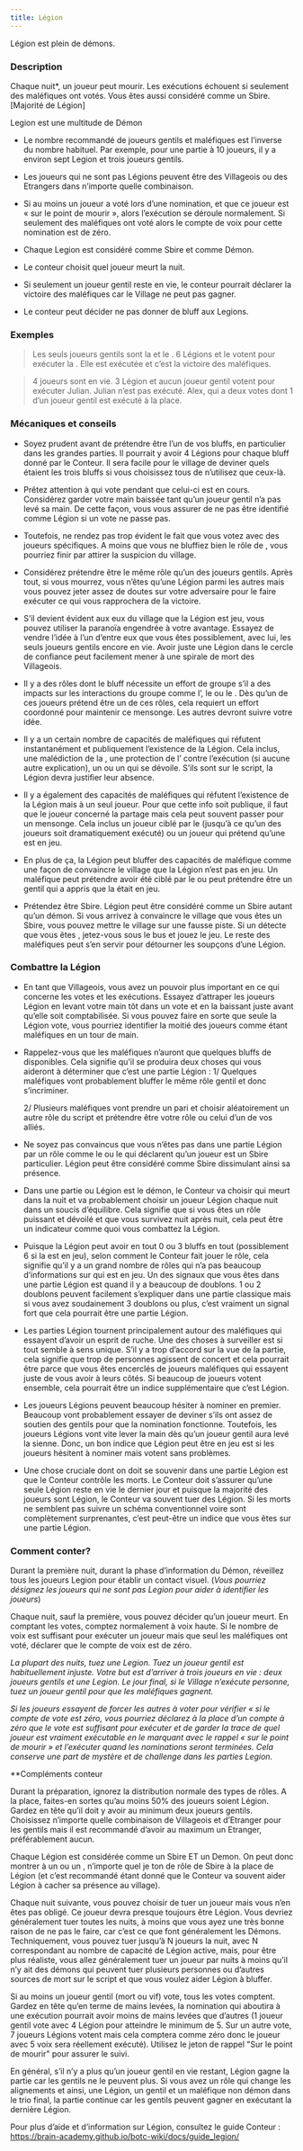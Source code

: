 ```yaml
---
title: Légion
---
```



<Role LEGION header />

Légion est plein de démons.

### Description

Chaque nuit*, un joueur peut mourir. Les exécutions échouent si seulement des maléfiques ont votés. Vous êtes aussi considéré comme un Sbire. [Majorité de Légion]

Legion est une multitude de Démon

-   Le nombre recommandé de joueurs gentils et maléfiques est l’inverse du nombre habituel. Par exemple, pour une partie à 10 joueurs, il y a environ sept Legion et trois joueurs gentils.

-   Les joueurs qui ne sont pas Légions peuvent être des Villageois ou des Etrangers dans n’importe quelle combinaison.

-   Si au moins un joueur a voté lors d’une nomination, et que ce joueur est « sur le point de mourir », alors l’exécution se déroule normalement. Si seulement des maléfiques ont voté alors le compte de voix pour cette nomination est de zéro.

-   Chaque Legion est considéré comme Sbire et comme Démon.

-   Le conteur choisit quel joueur meurt la nuit.

-   Si seulement un joueur gentil reste en vie, le conteur pourrait déclarer la victoire des maléfiques car le Village ne peut pas gagner.

-   Le conteur peut décider ne pas donner de bluff aux Legions.

### Exemples

> Les seuls joueurs gentils sont la <Role VOYANTE /> et le <Role MERCENAIRE />. 6 Légions et le <Role MERCENAIRE /> votent pour exécuter la <Role VOYANTE />. Elle est exécutée et c’est la victoire des maléfiques.

> 4 joueurs sont en vie. 3 Légion et aucun joueur gentil votent pour exécuter Julian. Julian n’est pas exécuté. Alex, qui a deux votes dont 1 d’un joueur gentil est exécuté à la place. 

### Mécaniques et conseils

- Soyez prudent avant de prétendre être l’un de vos bluffs, en particulier dans les grandes parties. Il pourrait y avoir 4 Légions pour chaque bluff donné par le Conteur. Il sera facile pour le village de deviner quels étaient les trois bluffs si vous choisissez tous de n’utilisez que ceux-là. 

- Prêtez attention à qui vote pendant que celui-ci est en cours. Considérez garder votre main baissée tant qu’un joueur gentil n’a pas levé sa main. De cette façon, vous vous assurer de ne pas être identifié comme Légion si un vote ne passe pas.

- Toutefois, ne rendez pas trop évident le fait que vous votez avec des joueurs spécifiques. A moins que vous ne bluffiez bien le rôle de <Role MAJORDOME />, vous pourriez finir par attirer la suspicion du village.

- Considérez prétendre être le même rôle qu’un des joueurs gentils. Après tout, si vous mourrez, vous n’êtes qu’une Légion parmi les autres mais vous pouvez jeter assez de doutes sur votre adversaire pour le faire exécuter ce qui vous rapprochera de la victoire.

- S’il devient évident aux eux du village que la Légion est jeu, vous pouvez utiliser la paranoïa engendrée à votre avantage. Essayez de vendre l’idée à l’un d’entre eux que vous êtes possiblement, avec lui, les seuls joueurs gentils encore en vie. Avoir juste une Légion dans le cercle de confiance peut facilement mener à une spirale de mort des Villageois.

- Il y a des rôles dont le bluff nécessite un effort de groupe s’il a des impacts sur les interactions du groupe comme l’<Role ATHEE />, le <Role CULTIVATEUR_DE_PAVOT /> ou le <Role VORTOX />. Dès qu’un de ces joueurs prétend être un de ces rôles, cela requiert un effort coordonné pour maintenir ce mensonge. Les autres devront suivre votre idée. 

- Il y a un certain nombre de capacités de maléfiques qui réfutent instantanément et publiquement l’existence de la Légion. Cela inclus, une malédiction de la <Role SORCIERE />, une protection de l’<Role AVOCAT_DU_DIABLE /> contre l’exécution (si aucune autre explication), un <Role PROPHETE_DE_L_EFFROI /> ou un <Role PSYCHOPATHE /> qui se dévoile. S’ils sont sur le script, la Légion devra justifier leur absence.

- Il y a également des capacités de maléfiques qui réfutent l’existence de la Légion mais à un seul joueur. Pour que cette info soit publique, il faut que le joueur concerné la partage mais cela peut souvent passer pour un mensonge. Cela inclus un joueur ciblé par le <Role MANIPULATEUR /> (jusqu’à ce qu’un des joueurs soit dramatiquement exécuté) ou un joueur qui prétend qu’une <Role VEUVE_NOIRE /> est en jeu. 

- En plus de ça, la Légion peut bluffer des capacités de maléfique comme une façon de convaincre le village que la Légion n’est pas en jeu. Un maléfique peut prétendre avoir été ciblé par le <Role MANIPULATEUR /> ou peut prétendre être un gentil qui a appris que la <Role VEUVE_NOIRE /> était en jeu.

- Prétendez être Sbire. Légion peut être considéré comme un Sbire autant qu’un démon. Si vous arrivez à convaincre le village que vous êtes un Sbire, vous pouvez mettre le village sur une fausse piste. Si un <Role GARDIEN /> détecte que vous êtes <Role EMPOISONNEUR />, jetez-vous sous le bus et jouez le jeu. Le reste des maléfiques peut s’en servir pour détourner les soupçons d’une Légion.

### Combattre la Légion

- En tant que Villageois, vous avez un pouvoir plus important en ce qui concerne les votes et les exécutions. Essayez d’attraper les joueurs Légion en levant votre main tôt dans un vote et en la baissant juste avant qu’elle soit comptabilisée. Si vous pouvez faire en sorte que seule la Légion vote, vous pourriez identifier la moitié des joueurs comme étant maléfiques en un tour de main.

- Rappelez-vous que les maléfiques n’auront que quelques bluffs de disponibles. Cela signifie qu’il se produira deux choses qui vous aideront à déterminer que c’est une partie Légion :
	1/ Quelques maléfiques vont probablement bluffer le même rôle gentil et donc s’incriminer.
    
    2/ Plusieurs maléfiques vont prendre un pari et choisir aléatoirement un autre rôle du script et prétendre être votre rôle ou celui d’un de vos alliés.

- Ne soyez pas convaincus que vous n’êtes pas dans une partie Légion par un rôle comme le <Role CROQUE_MORT /> ou le <Role REVEUR /> qui déclarent qu’un joueur est un Sbire particulier. Légion peut être considéré comme Sbire dissimulant ainsi sa présence.

- Dans une partie ou Légion est le démon, le Conteur va choisir qui meurt dans la nuit et va probablement choisir un joueur Légion chaque nuit dans un soucis d’équilibre. Cela signifie que si vous êtes un rôle puissant et dévoilé et que vous survivez nuit après nuit, cela peut être un indicateur comme quoi vous combattez la Légion.

- Puisque la Légion peut avoir en tout 0 ou 3 bluffs en tout (possiblement 6 si la <Role BALANCE /> est en jeu), selon comment le Conteur fait jouer le rôle, cela signifie qu’il y a un grand nombre de rôles qui n’a pas beaucoup d’informations sur qui est en jeu. Un des signaux que vous êtes dans une partie Légion est quand il y a beaucoup de doublons. 1 ou 2 doublons peuvent facilement s’expliquer dans une partie classique mais si vous avez soudainement 3 doublons ou plus, c’est vraiment un signal fort que cela pourrait être une partie Légion. 

- Les parties Légion tournent principalement autour des maléfiques qui essayent d’avoir un esprit de ruche. Une des choses à surveiller est si tout semble à sens unique. S’il y a trop d’accord sur la vue de la partie, cela signifie que trop de personnes agissent de concert et cela pourrait être parce que vous êtes encerclés de joueurs maléfiques qui essayent juste de vous avoir à leurs côtés. Si beaucoup de joueurs votent ensemble, cela pourrait être un indice supplémentaire que c’est Légion.

- Les joueurs Légions peuvent beaucoup hésiter à nominer en premier. Beaucoup vont probablement essayer de deviner s’ils ont assez de soutien des gentils pour que la nomination fonctionne. Toutefois, les joueurs Légions vont vite lever la main dès qu’un joueur gentil aura levé la sienne. Donc, un bon indice que Légion peut être en jeu est si les joueurs hésitent à nominer mais votent sans problèmes.

- Une chose cruciale dont on doit se souvenir dans une partie Légion est que le Conteur contrôle les morts. Le Conteur doit s’assurer qu’une seule Légion reste en vie le dernier jour et puisque la majorité des joueurs sont Légion, le Conteur va souvent tuer des Légion. Si les morts ne semblent pas suivre un schéma conventionnel voire sont complètement surprenantes, c’est peut-être un indice que vous êtes sur une partie Légion.

### Comment conter?

Durant la première nuit, durant la phase d’information du Démon, réveillez tous les joueurs Legion pour établir un contact visuel. (_Vous pourriez désignez les joueurs qui ne sont pas Legion pour aider à identifier les joueurs_)

Chaque nuit, sauf la première, vous pouvez décider qu’un joueur meurt. En comptant les votes, comptez normalement à voix haute. Si le nombre de voix est suffisant pour exécuter un joueur mais que seul les maléfiques ont voté, déclarer que le compte de voix est de zéro.

_La plupart des nuits, tuez une Legion. Tuez un joueur gentil est habituellement injuste. Votre but est d’arriver à trois joueurs en vie : deux joueurs gentils et une Legion. Le jour final, si le Village n’exécute personne, tuez un joueur gentil pour que les maléfiques gagnent._

_Si les joueurs essayent de forcer les autres à voter pour vérifier « si le compte de vote est zéro, vous pourriez déclarez à la place d’un compte à zéro que le vote est suffisant pour exécuter et de garder la trace de quel joueur est vraiment exécutable en le marquant avec le rappel « sur le point de mourir » et l’exécuter quand les nominations seront terminées. Cela conserve une part de mystère et de challenge dans les parties Legion._

**Compléments conteur

Durant la préparation, ignorez la distribution normale des types de rôles. A la place, faites-en sortes qu’au moins 50% des joueurs soient Légion. Gardez en tête qu’il doit y avoir au minimum deux joueurs gentils. Choisissez n’importe quelle combinaison de Villageois et d’Etranger pour les gentils mais il est recommandé d’avoir au maximum un Etranger, préférablement aucun.

Chaque Légion est considérée comme un Sbire ET un Demon. On peut donc montrer à un <Role ENQUETEUR /> ou un <Role CROQUE_MORT />, n’importe quel je ton de rôle de Sbire à la place de Légion (et c’est recommandé étant donné que le Conteur va souvent aider Légion à cacher sa présence au village).

Chaque nuit suivante, vous pouvez choisir de tuer un joueur mais vous n’en êtes pas obligé. Ce joueur devra presque toujours être Légion. Vous devriez généralement tuer toutes les nuits, à moins que vous ayez une très bonne raison de ne pas le faire, car c’est ce que font généralement les Démons. Techniquement, vous pouvez tuer jusqu’à N joueurs la nuit, avec N correspondant au nombre de capacité de Légion active, mais, pour être plus réaliste, vous allez généralement tuer un joueur par nuits à moins qu’il n’y ait des démons qui peuvent tuer plusieurs personnes ou d’autres sources de mort sur le script et que vous voulez aider Légion à bluffer.

Si au moins un joueur gentil (mort ou vif) vote, tous les votes comptent. Gardez en tête qu’en terme de mains levées, la nomination qui aboutira à une exécution pourrait avoir moins de mains levées que d’autres (1 joueur gentil vote avec 4 Légion pour atteindre le minimum de 5. Sur un autre vote, 7 joueurs Légions votent mais cela comptera comme zéro donc le joueur avec 5 voix sera réellement exécuté). Utilisez le jeton de rappel "Sur le point de mourir" pour assurer le suivi.

En général, s’il n’y a plus qu’un joueur gentil en vie restant, Légion gagne la partie car les gentils ne le peuvent plus. Si vous avez un rôle qui change les alignements et ainsi, une Légion, un gentil et un maléfique non démon dans le trio final, la partie continue car les gentils peuvent gagner en exécutant la dernière Légion.

Pour plus d’aide et d’information sur Légion, consultez le guide Conteur : 
https://brain-academy.github.io/botc-wiki/docs/guide_legion/
